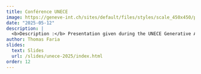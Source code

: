 ```yaml
---
title: Conférence UNECE
image: https://geneve-int.ch/sites/default/files/styles/scale_450x450/public/2021-06/UNECE-logo.png?itok=h7fLK1Qa
date: "2025-05-12"
description: |
  <b>Description :</b> Presentation given during the UNECE Generative AI and Official Statistics Workshop 2025
author: Thomas Faria
slides:
  text: Slides
  url: /slides/unece-2025/index.html
order: 12
---
```

